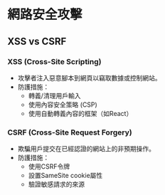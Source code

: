 # 網路安全攻擊

## XSS vs CSRF

### XSS (Cross-Site Scripting)
- 攻擊者注入惡意腳本到網頁以竊取數據或控制網站。
- 防護措施：
  - 轉義/清理用戶輸入
  - 使用內容安全策略 (CSP)
  - 使用自動轉義內容的框架（如React）

### CSRF (Cross-Site Request Forgery)
- 欺騙用戶提交在已經認證的網站上的非預期操作。
- 防護措施：
  - 使用CSRF令牌
  - 設置SameSite cookie屬性
  - 驗證敏感請求的來源 